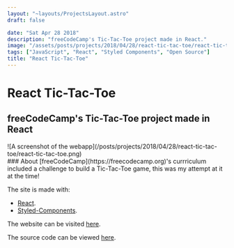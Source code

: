 ```yaml
---
layout: "~layouts/ProjectsLayout.astro"
draft: false

date: "Sat Apr 28 2018"
description: "freeCodeCamp's Tic-Tac-Toe project made in React."
image: "/assets/posts/projects/2018/04/28/react-tic-tac-toe/react-tic-tac-toe.png"
tags: ["JavaScript", "React", "Styled Components", "Open Source"]
title: "React Tic-Tac-Toe"
---
```




# React Tic-Tac-Toe

## freeCodeCamp's Tic-Tac-Toe project made in React

<SmartLink class="block" href="https://royeden.github.io/react_tic-tac-toe/">
  ![A screenshot of the webapp](/posts/projects/2018/04/28/react-tic-tac-toe/react-tic-tac-toe.png)
</SmartLink>

<div id="content">
  ### About
  [freeCodeCamp](https://freecodecamp.org)'s currriculum included a challenge to build a Tic-Tac-Toe game, this was my attempt at it at the time!

The site is made with:

- [React](https://reactjs.org).
- [Styled-Components](https://styled-components.com/).

The website can be visited [here](https://royeden.github.io/react_tic-tac-toe/).

The source code can be viewed [here](https://github.com/royeden/react_tic-tac-toe).

</div>
